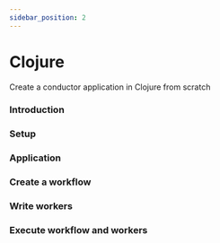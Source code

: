 ```yaml
---
sidebar_position: 2
---
```


# Clojure
Create a conductor application in Clojure from scratch

### Introduction
### Setup
### Application
### Create a workflow
### Write workers
### Execute workflow and workers
